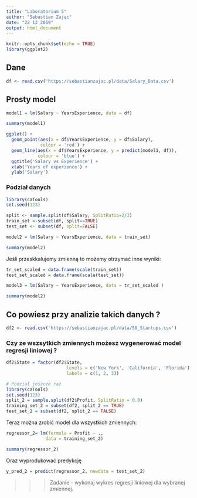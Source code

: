 ```yaml
---
title: "Laboratorium 5"
author: "Sebastian Zając"
date: "22 12 2019"
output: html_document
---
```


```r
knitr::opts_chunk$set(echo = TRUE)
library(ggplot2)
```
## Dane 
```r
df <- read.csv('https://sebastianzajac.pl/data/Salary_Data.csv')
```


## Prosty model 

```r
model1 = lm(Salary ~ YearsExperience, data = df)

summary(model1)
```

```r
ggplot() +
  geom_point(aes(x = df$YearsExperience, y = df$Salary),
             colour = 'red') +
  geom_line(aes(x = df$YearsExperience, y = predict(model1, df)),
            colour = 'blue') +
  ggtitle('Salary vs Experience') +
  xlab('Years of experience') +
  ylab('Salary')
```

### Podział danych

```r
library(caTools)
set.seed(123)

split <- sample.split(df$Salary, SplitRatio=2/3)
train_set <-subset(df, split==TRUE)
test_set <- subset(df, split=FALSE)
```

```r
model2 = lm(Salary ~ YearsExperience, data = train_set)

summary(model2)
```

Jeśli przeskkalujemy zmienną to możemy otrzymać inne wyniki:

```r
tr_set_scaled = data.frame(scale(train_set))
test_set_scaled = data.frame(scale(test_set))
```

```r
model3 = lm(Salary ~ YearsExperience, data = tr_set_scaled )

summary(model2)
```

## Co powiesz przy analizie takich danych ? 

```r
df2 <- read.csv('https://sebastianzajac.pl/data/50_Startups.csv')
```

### Czy ze wszsytkich zmiennych możesz wygenerować model regresji liniowej ? 
```r
df2$State = factor(df2$State,
                       levels = c('New York', 'California', 'Florida'),
                       labels = c(1, 2, 3))

# Podział jeszcze raz
library(caTools)
set.seed(123)
split_2 = sample.split(df2$Profit, SplitRatio = 0.8)
training_set_2 = subset(df2, split_2 == TRUE)
test_set_2 = subset(df2, split_2 == FALSE)
```

Teraz można zrobić model dla wszystkich zmiennych: 

```r
regressor_2= lm(formula = Profit ~ .,
               data = training_set_2)

summary(regressor_2)
```

Oraz wyprodukować predykcję 

```r
y_pred_2 = predict(regressor_2, newdata = test_set_2)
```

>>> Zadanie - wykonaj wykres regresji liniowej dla wybranej zmiennej. 


